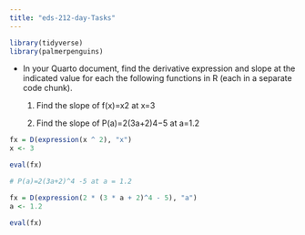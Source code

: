 ```yaml
---
title: "eds-212-day-Tasks"
---
```


```r
library(tidyverse)
library(palmerpenguins)
```

-   In your Quarto document, find the derivative expression and slope at the indicated value for each the following functions in R (each in a separate code chunk).

    1.  Find the slope of f(x)=x2 at x=3

    2.  Find the slope of P(a)=2(3a+2)4−5 at a=1.2

```r
fx = D(expression(x ^ 2), "x")
x <- 3

eval(fx)
```

```r
# P(a)=2(3a+2)^4 -5 at a = 1.2

fx = D(expression(2 * (3 * a + 2)^4 - 5), "a")
a <- 1.2

eval(fx)
```

## 
